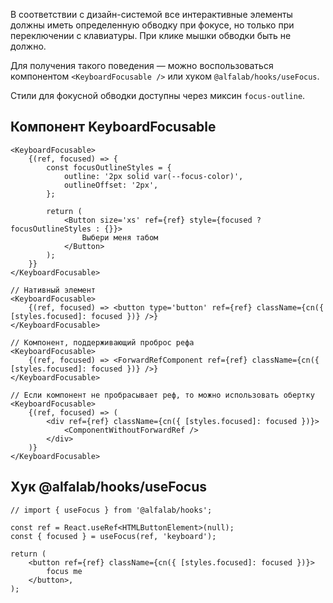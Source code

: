 В соответствии с дизайн-системой все интерактивные элементы должны иметь определенную обводку при фокусе, но только при переключении с клавиатуры.
При клике мышки обводки быть не должно.

Для получения такого поведения — можно воспользоваться компонентом `<KeyboardFocusable />` или хуком `@alfalab/hooks/useFocus`.

Стили для фокусной обводки доступны через миксин `focus-outline`.

## Компонент KeyboardFocusable

```tsx live
<KeyboardFocusable>
    {(ref, focused) => {
        const focusOutlineStyles = {
            outline: '2px solid var(--focus-color)',
            outlineOffset: '2px',
        };

        return (
            <Button size='xs' ref={ref} style={focused ? focusOutlineStyles : {}}>
                Выбери меня табом
            </Button>
        );
    }}
</KeyboardFocusable>
```

```tsx
// Нативный элемент
<KeyboardFocusable>
    {(ref, focused) => <button type='button' ref={ref} className={cn({ [styles.focused]: focused })} />}
</KeyboardFocusable>

// Компонент, поддерживающий проброс рефа
<KeyboardFocusable>
    {(ref, focused) => <ForwardRefComponent ref={ref} className={cn({ [styles.focused]: focused })} />}
</KeyboardFocusable>

// Если компонент не пробрасывает реф, то можно использовать обертку
<KeyboardFocusable>
    {(ref, focused) => (
        <div ref={ref} className={cn({ [styles.focused]: focused })}>
            <ComponentWithoutForwardRef />
        </div>
    )}
</KeyboardFocusable>
```

## Хук @alfalab/hooks/useFocus

```tsx
// import { useFocus } from '@alfalab/hooks';

const ref = React.useRef<HTMLButtonElement>(null);
const { focused } = useFocus(ref, 'keyboard');

return (
    <button ref={ref} className={cn({ [styles.focused]: focused })}>
        focus me
    </button>,
);
```
